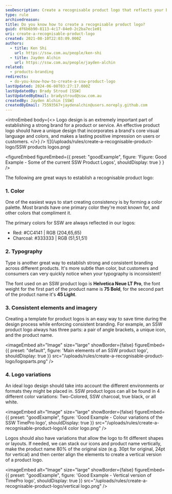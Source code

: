 ```yaml
---
seoDescription: Create a recognisable product logo that reflects your brand's core visual language and colors to make a lasting positive impression on users or customers.
type: rule
archivedreason:
title: Do you know how to create a recognisable product logo?
guid: df6b6b90-8113-4c17-84e0-2c2ba7ec1e01
uri: create-a-recognisable-product-logo
created: 2021-08-10T22:03:09.000Z
authors:
  - title: Ken Shi
    url: https://ssw.com.au/people/ken-shi
  - title: Jayden Alchin
    url: https://ssw.com.au/people/jayden-alchin
related:
  - products-branding
redirects:
  - do-you-know-how-to-create-a-ssw-product-logo
lastUpdated: 2024-06-08T03:27:17.000Z
lastUpdatedBy: Brady Stroud [SSW]
lastUpdatedByEmail: bradystroud@ssw.com.au
createdBy: Jayden Alchin [SSW]
createdByEmail: 75593567+jaydenalchin@users.noreply.github.com
---
```


<introEmbed
  body={<>
Logo design is an extremely important part of establishing a strong brand for a product or service. An effective product logo should have a unique design that incorporates a brand's core visual language and colors, and makes a lasting positive impression on users or customers.
  </>}
/>
![](/uploads/rules/create-a-recognisable-product-logo/SSW products logos.png)

<figureEmbed figureEmbed={{
  preset: "goodExample",
  figure: 'Figure: Good Example - Some of the current SSW Product Logos',
  shouldDisplay: true
} } />


The following are great ways to establish a recognisable product logo:

### 1. Color

One of the easiest ways to start creating consistency is by forming a color palette. Most brands have one primary color they're most known for, and other colors that compliment it.

The primary colors for SSW are always reflected in our logos:

- Red: #CC4141 | RGB (204,65,65)
- Charcoal: #333333 | RGB (51,51,51)

### 2. Typography

Type is another great way to establish strong and consistent branding across different products. It's more subtle than color, but customers and consumers can very quickly notice when your typography is inconsistent!

The font used on an SSW product logo is **Helvetica Neue LT Pro**, the font weight for the first part of the product name is **75 Bold**, for the second part of the product name it's **45 Light**.

### 3. Consistent elements and imagery

Creating a template for product logos is an easy way to save time during the design process while enforcing consistent branding. For example, an SSW product logo always has three parts: a pair of angle brackets, a unique icon, and the product name.


<imageEmbed
  alt="Image"
  size="large"
  showBorder={false}
  figureEmbed={{
    preset: "default",
    figure: 'Main elements of an SSW product logo',
    shouldDisplay: true
  }}
  src="/uploads/rules/create-a-recognisable-product-logo/logoparts.png"
/>

### 4. Logo variations

An ideal logo design should take into account the different environments or formats they might be placed in. SSW product logos can all be found in 4 different color variations: Two-Colored, SSW charcoal, true black, or all white.

<imageEmbed
  alt="Image"
  size="large"
  showBorder={false}
  figureEmbed={{
    preset: "goodExample",
    figure: 'Good Example - Colour variations of the SSW TimePro logo',
    shouldDisplay: true
  }}
  src="/uploads/rules/create-a-recognisable-product-logo/4 color logo.png"
/>

Logos should also have variations that allow the logo to fit different shapes or layouts. If needed, we can stack our icons and product name vertically, make the product name 80% of the original size (e.g. 30pt for original, 24pt for vertical) and then center align the elements to create a vertical version of a product logo.

<imageEmbed
  alt="Image"
  size="large"
  showBorder={false}
  figureEmbed={{
    preset: "goodExample",
    figure: 'Good Example - Vertical version of TimePro logo',
    shouldDisplay: true
  }}
  src="/uploads/rules/create-a-recognisable-product-logo/vertical logo.png"
/>
